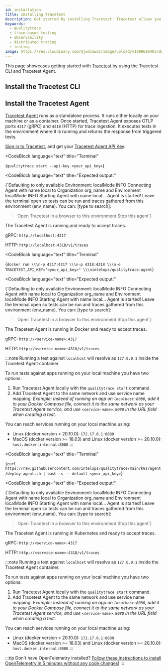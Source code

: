 ```yaml
---
id: installation
title: Installing Tracetest
description: Get started by installing Tracetest! Tracetest allows you to quickly build integration and end-to-end tests, powered by your OpenTelemetry traces.
keywords:
  - qualitytrace
  - trace-based testing
  - observability
  - distributed tracing
  - testing
image: https://res.cloudinary.com/djwdcmwdz/image/upload/v1698686403/docs/Blog_Thumbnail_14_rsvkmo.jpg
---
```



This page showcases getting started with [Tracetest](https://app.qualitytrace.io/) by using the Tracetest CLI and Tracetest Agent.

## Install the Tracetest CLI

<GtagInstallCliTabs></GtagInstallCliTabs>

## Install the Tracetest Agent

[Tracetest Agent](/concepts/agent) runs as a standalone process. It runs either locally on your machine or as a container. Once started, Tracetest Agent exposes OTLP ports `4317` (gRPC) and `4318` (HTTP) for trace ingestion. It executes tests in the environment where it is running and returns the response from triggered tests.

[Sign in to Tracetest](https://app.qualitytrace.io/), and get your [Tracetest Agent API Key](/configuration/agent).

<Tabs groupId="installation">
<TabItem value="cli" label="Tracetest CLI" default>

<CodeBlock
  language="text"
  title="Terminal"
>
{`qualitytrace start --api-key <your_api_key>`}
</CodeBlock>

<CodeBlock
  language="text"
  title="Expected output:"
>
{`Defaulting to only available Environment: localMode
  INFO Connecting Agent with name local to Organization org_name and Environment localMode
  INFO Starting Agent with name local...
Agent is started! Leave the terminal open so tests can be run and traces gathered from this environment (env_name).
You can: [type to search]:
> Open Tracetest in a browser to this environment
  Stop this agent`}
</CodeBlock>

The Tracetest Agent is running and ready to accept traces.

gRPC: `http://localhost:4317`

HTTP: `http://localhost:4318/v1/traces`

</TabItem>
<TabItem value="docker" label="Docker" default>

<CodeBlock
    language="text"
    title="Terminal"
>
{`docker run \\\n-p 4317:4317 \\\n-p 4318:4318 \\\n-e TRACETEST_API_KEY="<your_api_key>" \\\nintelops/qualitytrace-agent`}
</CodeBlock>

<CodeBlock
  language="text"
  title="Expected output:"
>
{`Defaulting to only available Environment: localMode
  INFO Connecting Agent with name local to Organization org_name and Environment localMode
  INFO Starting Agent with name local...
Agent is started! Leave the terminal open so tests can be run and traces gathered from this environment (env_name).
You can: [type to search]:
> Open Tracetest in a browser to this environment
  Stop this agent`}
</CodeBlock>

The Tracetest Agent is running in Docker and ready to accept traces.

gRPC: `http://<service-name>:4317`

HTTP: `http://<service-name>:4318/v1/traces`

:::note
Running a test against `localhost` will resolve as `127.0.0.1` inside the Tracetest Agent container.

To run tests against apps running on your local machine you have two options:

1. Run Tracetest Agent locally with the `qualitytrace start` command.
2. Add Tracetest Agent to the same network and use service name mapping. *Example: Instead of running an app on `localhost:8080`, add it to your Docker Compose file, connect it to the same network as your Tracetest Agent service, and use `<service-name>:8080` in the URL field when creating a test.*

You can reach services running on your local machine using:

- Linux (docker version < 20.10.0): `172.17.0.1:8080`
- MacOS (docker version >= 18.03) and Linux (docker version >= 20.10.0): `host.docker.internal:8080`
:::

</TabItem>
<TabItem value="kubernetes" label="Kubernetes" default>

<CodeBlock
    language="text"
    title="Terminal"
>
{`curl https://raw.githubusercontent.com/intelops/qualitytrace/main/k8s/agent/deploy-agent.sh | bash -s -- default <your_api_key>`}
</CodeBlock>

<CodeBlock
  language="text"
  title="Expected output:"
>
{`Defaulting to only available Environment: localMode
  INFO Connecting Agent with name local to Organization org_name and Environment localMode
  INFO Starting Agent with name local...
Agent is started! Leave the terminal open so tests can be run and traces gathered from this environment (env_name).
You can: [type to search]:
> Open Tracetest in a browser to this environment
  Stop this agent`}
</CodeBlock>

The Tracetest Agent is running in Kubernetes and ready to accept traces.

gRPC: `http://<service-name>:4317`

HTTP: `http://<service-name>:4318/v1/traces`

:::note
Running a test against `localhost` will resolve as `127.0.0.1` inside the Tracetest Agent container.

To run tests against apps running on your local machine you have two options:

1. Run Tracetest Agent locally with the `qualitytrace start` command.
2. Add Tracetest Agent to the same network and use service name mapping. *Example: Instead of running an app on `localhost:8080`, add it to your Docker Compose file, connect it to the same network as your Tracetest Agent service, and use `<service-name>:8080` in the URL field when creating a test.*

You can reach services running on your local machine using:

- Linux (docker version < 20.10.0): `172.17.0.1:8080`
- MacOS (docker version >= 18.03) and Linux (docker version >= 20.10.0): `host.docker.internal:8080`
:::

</TabItem>
</Tabs>

:::tip Don't have OpenTelemetry installed?
[Follow these instructions to install OpenTelemetry in 5 minutes without any code changes!](./no-otel.mdx)
:::
